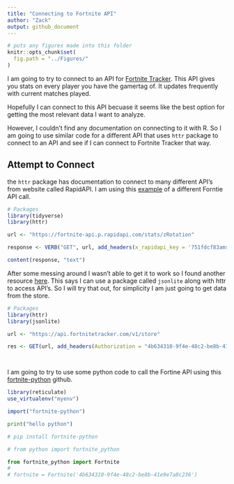 ```yaml
---
title: "Connecting to Fortnite API"
author: "Zack"
output: github_document
---
```


```r
# puts any figures made into this folder
knitr::opts_chunk$set(
  fig.path = "../Figures/"
)
```

I am going to try to connect to an API for [Fortnite Tracker](https://fortnitetracker.com/). This API gives you stats on every player you have the gamertag of. It updates frequently with current matches played.

Hopefully I can connect to this API becuase it seems like the best option for getting the most relevant data I want to analyze. 

However, I couldn't find any documentation on connecting to it with R. So I am going to use similar code for a different API that uses `httr` package to connect to an API and see if I can connect to Fortnite Tracker that way.

## Attempt to Connect

the `httr` package has documentation to connect to many different API's from website called RapidAPI. I am using this [example](https://rapidapi.com/elreco/api/fortnite-api?endpoint=apiendpoint_a787830a-94d7-4d1b-a625-031462c97605) of a different Forntie API call.

```r
# Packages
library(tidyverse)
library(httr)

url <- "https://fortnite-api.p.rapidapi.com/stats/zRotation"

response <- VERB("GET", url, add_headers(x_rapidapi_key = '751fdcf83amshb438c02e00cb7f9p189025jsne07cf0e465d3', x_rapidapi_host = 'fortnite-api.p.rapidapi.com'), content_type("application/octet-stream"))

content(response, "text")

```

After some messing around I wasn't able to get it to work so I found another resource [here](https://www.dataquest.io/blog/r-api-tutorial/). This says I can use a package called `jsonlite` along with httr to access API's. So I will try that out, for simplicity I am just going to get data from the store.

```r
# Packages
library(httr)
library(jsonlite)

url <- "https://api.fortnitetracker.com/v1/store"

res <- GET(url, add_headers(Authorization = "4b634310-9f4e-48c2-be8b-41e9e7a8c236"))




```

I am going to try to use some python code to call the Fortine API using this [fortnite-python](https://github.com/xcodinas/fortnite-python) github.

```r
library(reticulate)
use_virtualenv("myenv")

import("fortnite-python")

```


```python

print("hello python")

# pip install fortnite-python

# from python import fortnite_python

from fortnite_python import Fortnite
# 
# fortnite = Fortnite('4b634310-9f4e-48c2-be8b-41e9e7a8c236')

```






